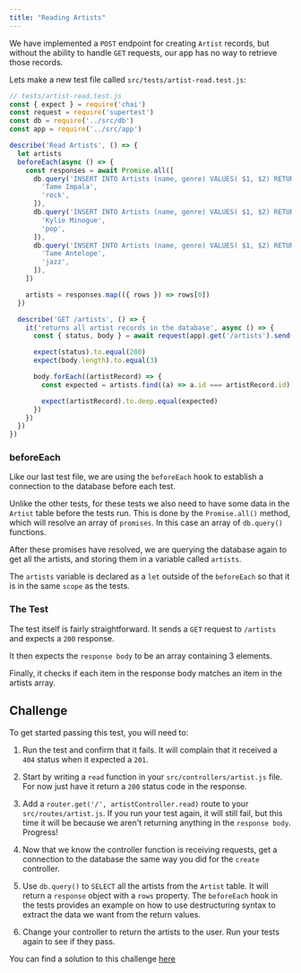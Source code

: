 ```yaml
---
title: "Reading Artists"
---
```


We have implemented a `POST` endpoint for creating `Artist` records, but without the ability to handle `GET` requests, our app has no way to retrieve those records.

Lets make a new test file called `src/tests/artist-read.test.js`:

```js
// tests/artist-read.test.js
const { expect } = require('chai')
const request = require('supertest')
const db = require('../src/db')
const app = require('../src/app')

describe('Read Artists', () => {
  let artists
  beforeEach(async () => {
    const responses = await Promise.all([
      db.query('INSERT INTO Artists (name, genre) VALUES( $1, $2) RETURNING *', [
        'Tame Impala',
        'rock',
      ]),
      db.query('INSERT INTO Artists (name, genre) VALUES( $1, $2) RETURNING *', [
        'Kylie Minogue',
        'pop',
      ]),
      db.query('INSERT INTO Artists (name, genre) VALUES( $1, $2) RETURNING *', [
        'Tame Antelope',
        'jazz',
      ]),
    ])

    artists = responses.map(({ rows }) => rows[0])
  })

  describe('GET /artists', () => {
    it('returns all artist records in the database', async () => {
      const { status, body } = await request(app).get('/artists').send()

      expect(status).to.equal(200)
      expect(body.length).to.equal(3)

      body.forEach((artistRecord) => {
        const expected = artists.find((a) => a.id === artistRecord.id)

        expect(artistRecord).to.deep.equal(expected)
      })
    })
  })
})
```

### beforeEach

Like our last test file, we are using the `beforeEach` hook to establish a connection to the database before each test.

Unlike the other tests, for these tests we also need to have some data in the `Artist` table before the tests run. This is done by the `Promise.all()` method, which will resolve an array of `promises`. In this case an array of `db.query()` functions.

After these promises have resolved, we are querying the database again to get all the artists, and storing them in a variable called `artists`.

The `artists` variable is declared as a `let` outside of the `beforeEach` so that it is in the same `scope` as the tests.

### The Test

The test itself is fairly straightforward. It sends a `GET` request to `/artists` and expects a `200` response.

It then expects the `response body` to be an array containing 3 elements.

Finally, it checks if each item in the response body matches an item in the artists array.

## Challenge

To get started passing this test, you will need to:

1. Run the test and confirm that it fails. It will complain that it received a `404` status when it expected a `201`.

1. Start by writing a `read` function in your `src/controllers/artist.js` file. For now just have it return a `200` status code in the response.

1. Add a `router.get('/', artistController.read)` route to your `src/routes/artist.js`. If you run your test again, it will still fail, but this time it will be because we aren't returning anything in the `response body`. Progress!

1. Now that we know the controller function is receiving requests, get a connection to the database the same way you did for the `create` controller.

1. Use `db.query()` to `SELECT` all the artists from the `Artist` table. It will return a `response` object with a `rows` property. The `beforeEach` hook in the tests provides an example on how to use destructuring syntax to extract the data we want from the return values.

1. Change your controller to return the artists to the user. Run your tests again to see if they pass.

You can find a solution to this challenge [here](https://hackmd.io/VNS_utbuSvCTIvdCpZHvDg)